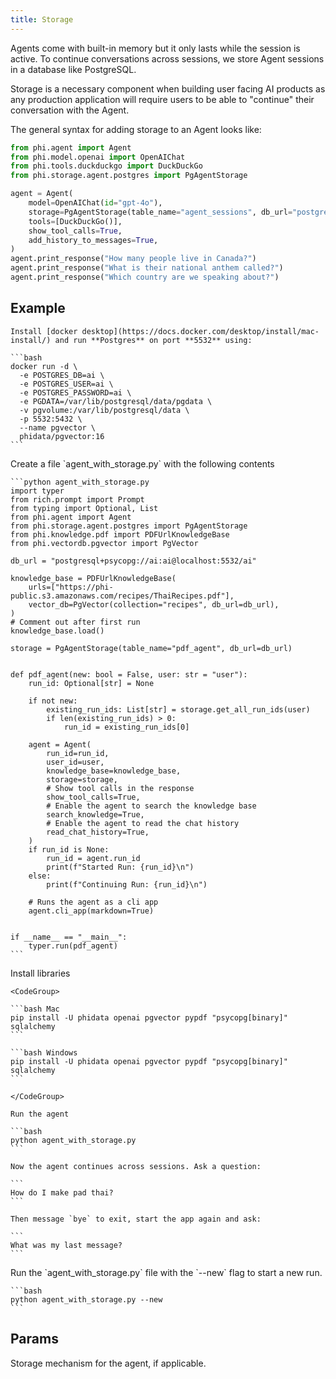 ```yaml
---
title: Storage
---
```


Agents come with built-in memory but it only lasts while the session is active. To continue conversations across sessions, we store Agent sessions in a database like PostgreSQL.

Storage is a necessary component when building user facing AI products as any production application will require users to be able to "continue" their conversation with the Agent.

The general syntax for adding storage to an Agent looks like:

```python storage.py
from phi.agent import Agent
from phi.model.openai import OpenAIChat
from phi.tools.duckduckgo import DuckDuckGo
from phi.storage.agent.postgres import PgAgentStorage

agent = Agent(
    model=OpenAIChat(id="gpt-4o"),
    storage=PgAgentStorage(table_name="agent_sessions", db_url="postgresql+psycopg://ai:ai@localhost:5532/ai"),
    tools=[DuckDuckGo()],
    show_tool_calls=True,
    add_history_to_messages=True,
)
agent.print_response("How many people live in Canada?")
agent.print_response("What is their national anthem called?")
agent.print_response("Which country are we speaking about?")
```

## Example

<Steps>
  <Step title="Run Postgres">

    Install [docker desktop](https://docs.docker.com/desktop/install/mac-install/) and run **Postgres** on port **5532** using:

    ```bash
    docker run -d \
      -e POSTGRES_DB=ai \
      -e POSTGRES_USER=ai \
      -e POSTGRES_PASSWORD=ai \
      -e PGDATA=/var/lib/postgresql/data/pgdata \
      -v pgvolume:/var/lib/postgresql/data \
      -p 5532:5432 \
      --name pgvector \
      phidata/pgvector:16
    ```

  </Step>
  <Step title="Create an Agent with Storage">
    Create a file `agent_with_storage.py` with the following contents

    ```python agent_with_storage.py
    import typer
    from rich.prompt import Prompt
    from typing import Optional, List
    from phi.agent import Agent
    from phi.storage.agent.postgres import PgAgentStorage
    from phi.knowledge.pdf import PDFUrlKnowledgeBase
    from phi.vectordb.pgvector import PgVector

    db_url = "postgresql+psycopg://ai:ai@localhost:5532/ai"

    knowledge_base = PDFUrlKnowledgeBase(
        urls=["https://phi-public.s3.amazonaws.com/recipes/ThaiRecipes.pdf"],
        vector_db=PgVector(collection="recipes", db_url=db_url),
    )
    # Comment out after first run
    knowledge_base.load()

    storage = PgAgentStorage(table_name="pdf_agent", db_url=db_url)


    def pdf_agent(new: bool = False, user: str = "user"):
        run_id: Optional[str] = None

        if not new:
            existing_run_ids: List[str] = storage.get_all_run_ids(user)
            if len(existing_run_ids) > 0:
                run_id = existing_run_ids[0]

        agent = Agent(
            run_id=run_id,
            user_id=user,
            knowledge_base=knowledge_base,
            storage=storage,
            # Show tool calls in the response
            show_tool_calls=True,
            # Enable the agent to search the knowledge base
            search_knowledge=True,
            # Enable the agent to read the chat history
            read_chat_history=True,
        )
        if run_id is None:
            run_id = agent.run_id
            print(f"Started Run: {run_id}\n")
        else:
            print(f"Continuing Run: {run_id}\n")

        # Runs the agent as a cli app
        agent.cli_app(markdown=True)


    if __name__ == "__main__":
        typer.run(pdf_agent)
    ```

  </Step>
  <Step title="Run the agent">
    Install libraries

    <CodeGroup>

    ```bash Mac
    pip install -U phidata openai pgvector pypdf "psycopg[binary]" sqlalchemy
    ```

    ```bash Windows
    pip install -U phidata openai pgvector pypdf "psycopg[binary]" sqlalchemy
    ```

    </CodeGroup>

    Run the agent

    ```bash
    python agent_with_storage.py
    ```

    Now the agent continues across sessions. Ask a question:

    ```
    How do I make pad thai?
    ```

    Then message `bye` to exit, start the app again and ask:

    ```
    What was my last message?
    ```

  </Step>
  <Step title="Start a new run">
    Run the `agent_with_storage.py` file with the `--new` flag to start a new run.

    ```bash
    python agent_with_storage.py --new
    ```

  </Step>
</Steps>

## Params

<ResponseField name="storage" type="Optional[AgentStorage]" default="None">
  Storage mechanism for the agent, if applicable.
</ResponseField>
